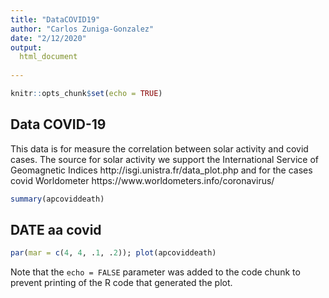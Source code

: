 ---
title: "DataCOVID19"
author: "Carlos Zuniga-Gonzalez"
date: "2/12/2020"
output:
  html_document
    
---

```{r setup, include=FALSE}
knitr::opts_chunk$set(echo = TRUE)


```

## Data COVID-19

This data is for measure the correlation between solar activity and covid cases. The source for solar activity we support the International Service of Geomagnetic Indices http://isgi.unistra.fr/data_plot.php and for the cases covid Worldometer https://www.worldometers.info/coronavirus/ 

```{r aaCovid}
summary(apcoviddeath)
```
##	DATE	      aa	     covid


```{r, fig.width=10, fig.height=2, fig.fullwidth=TRUE}
par(mar = c(4, 4, .1, .2)); plot(apcoviddeath)

```

Note that the `echo = FALSE` parameter was added to the code chunk to prevent printing of the R code that generated the plot.
